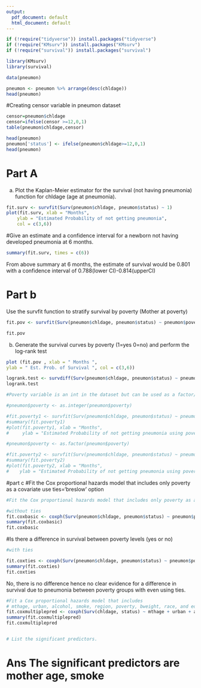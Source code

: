 ```yaml
---
output:
  pdf_document: default
  html_document: default
---
```



```r
if (!require("tidyverse")) install.packages("tidyverse")
if (!require("KMsurv")) install.packages("KMsurv")
if (!require("survival")) install.packages("survival")

library(KMsurv)
library(survival) 
```

```r
data(pneumon)

pneumon <- pneumon %>% arrange(desc(chldage))
head(pneumon)

```
#Creating censor variable in pneumon dataset
```r
censor=pneumon$chldage
censor=ifelse(censor >=12,0,1)
table(pneumon$chldage,censor)

head(pneumon)
pneumon['status'] <- ifelse(pneumon$chldage>=12,0,1)
head(pneumon)
```
# Part A
 a) Plot the Kaplan-Meier estimator for the survival (not having pneumonia) function for chldage (age at pneumonia). 

```r
fit.surv <- survfit(Surv(pneumon$chldage, pneumon$status) ~ 1)
plot(fit.surv, xlab = "Months",
    ylab = "Estimated Probability of not getting pneumonia",
    col = c(3,6))
```
#Give an estimate and a confidence interval for a newborn not having developed pneumonia at 6 months.

```r
summary(fit.surv, times = c(6))
```
From above summary at 6 months, the estimate of survival would be 0.801 with a confidence interval of 0.788(lower CI)-0.814(upperCI)

# Part b

Use the survfit function to stratify survival by poverty (Mother at poverty)

```r
fit.pov <- survfit(Surv(pneumon$chldage, pneumon$status) ~ pneumon$poverty)

fit.pov
```
  b) Generate the survival curves by poverty (1=yes 0=no) and perform the log-rank test
```r
plot (fit.pov , xlab = " Months ",
ylab = " Est. Prob. of Survival ", col = c(3,6))

logrank.test <- survdiff(Surv(pneumon$chldage, pneumon$status) ~ pneumon$poverty)
logrank.test

```

```r
#Poverty variable is an int in the dataset but can be used as a factor/categorical value, all calculations are done without converting into factors 

#pneumon$poverty <- as.integer(pneumon$poverty)

#fit.poverty1 <- survfit(Surv(pneumon$chldage, pneumon$status) ~ pneumon$poverty)
#summary(fit.poverty1)
#plot(fit.poverty1, xlab = "Months",
#     ylab = "Estimated Probability of not getting pneumonia using poverty as int", col = c(3,6))

#pneumon$poverty <- as.factor(pneumon$poverty)

#fit.poverty2 <- survfit(Surv(pneumon$chldage, pneumon$status) ~ pneumon$poverty)
#summary(fit.poverty2)
#plot(fit.poverty2, xlab = "Months",
#    ylab = "Estimated Probability of not getting pneumonia using poverty as factors", col = c(3,6))

```
#part c
#Fit the Cox proportional hazards model that includes only poverty as a covariate use ties='breslow' option

```r
#Fit the Cox proportional hazards model that includes only poverty as a covariate use ties='breslow' option

#without ties
fit.coxbasic <- coxph(Surv(pneumon$chldage, pneumon$status) ~ pneumon$poverty)
summary(fit.coxbasic) 
fit.coxbasic
```
#Is there a difference in survival between poverty levels (yes or no)


```r
#with ties

fit.coxties <- coxph(Surv(pneumon$chldage, pneumon$status) ~ pneumon$poverty, ties = "breslow")
summary(fit.coxties) 
fit.coxties

```
No, there is no difference hence no clear evidence for a difference in survival due to pneumonia between poverty groups with even using ties.

```r
#Fit a Cox proportional hazards model that includes 
# mthage, urban, alcohol, smoke, region, poverty, bweight, race, and education as predictors. use ties='breslow' option
fit.coxmultiplepred <- coxph(Surv(chldage, status) ~ mthage + urban + alcohol + smoke + region + poverty + bweight + race + education, data = pneumon, ties = "breslow")
summary(fit.coxmultiplepred) 
fit.coxmultiplepred


# List the significant predictors.

```
# Ans The significant predictors are mother age, smoke

